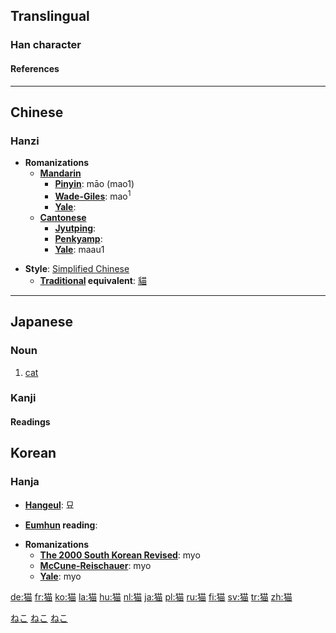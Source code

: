 {{see|貓}}<!-- may be replaced by zh-forms -->

==Translingual==
===Han character===
{{Han char|rn=94|rad=犬|as=09|sn=12|so=|four=|canj=大竹廿田 (KHTW)|cmean=[[cat]]}}
====References====
{{Han ref|kx=0714.270|dkj=20535|dj=1127.010|hdz=21352.010|uh=732B|ud=29483}}

----
==Chinese==
===Hanzi===


* '''Romanizations'''
** '''[[Mandarin]]'''
*** '''[[Pinyin]]''': māo (mao1)
*** '''[[Wade-Giles]]''': mao<sup>1</sup>
*** '''[[Yale]]''': 
** '''[[Cantonese]]'''
*** '''[[Jyutping]]''':
*** '''[[Penkyamp]]''': 
*** '''[[Yale]]''': maau1

* '''Style''': [[Simplified Chinese]] 
** '''[[Traditional Chinese|Traditional]] equivalent''': [[貓]]

----
==Japanese==
[[Category:1000_Japanese_basic_words|ねこ]]

===Noun===
[[Category:Japanese nouns|ねこ]]
{{janoun|ねこ|neko}}
# [[cat]]

===Kanji===
{{ja-kanji|grade=|rs=犬09|simple=}}
====Readings====
{{ja-readings|on=[[びょう]] (byō), [[ぼう]] (bō), [[みょう]] (myō)|kun=[[ねこ]] (neko)}}

[[Category:ja:Mammals|ねこ]]

==Korean==
===Hanja===

* '''[[Hangeul]]''': 묘

* '''[[Eumhun]] reading''': 

* '''Romanizations'''
** '''[[The 2000 South Korean Revised Romanization|The 2000 South Korean Revised]]''': myo
** '''[[McCune-Reischauer]]''': myo
** '''[[Yale]]''': myo


[[de:猫]]
[[fr:猫]]
[[ko:猫]]
[[la:猫]]
[[hu:猫]]
[[nl:猫]]
[[ja:猫]]
[[pl:猫]]
[[ru:猫]]
[[fi:猫]]
[[sv:猫]]
[[tr:猫]]
[[zh:猫]]